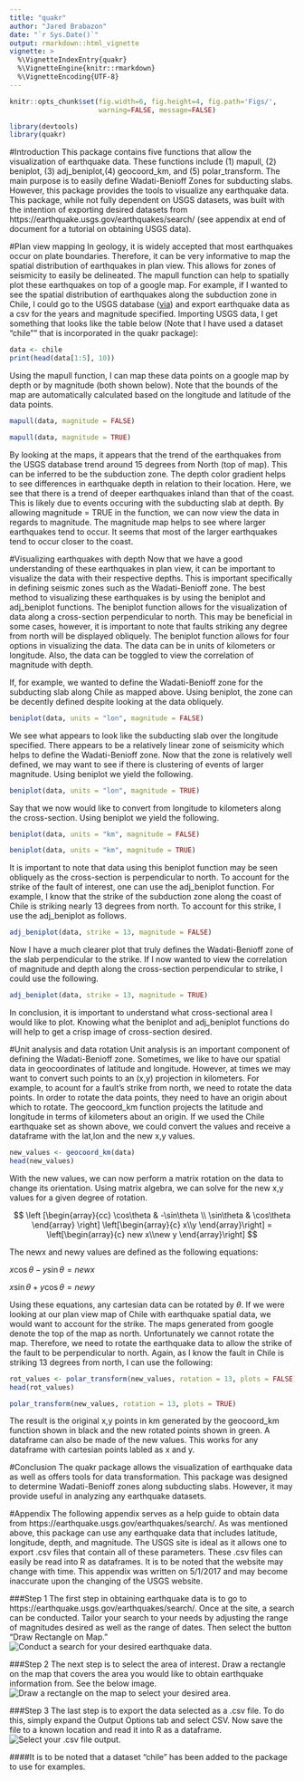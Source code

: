 ```yaml
---
title: "quakr"
author: "Jared Brabazon"
date: "`r Sys.Date()`"
output: rmarkdown::html_vignette
vignette: >
  %\VignetteIndexEntry{quakr}
  %\VignetteEngine{knitr::rmarkdown}
  %\VignetteEncoding{UTF-8}
---
```

```r
knitr::opts_chunk$set(fig.width=6, fig.height=4, fig.path='Figs/',
                      warning=FALSE, message=FALSE)
```

```r
library(devtools)
library(quakr)
```

#Introduction
This package contains five functions that allow the visualization of earthquake data. These functions include (1) mapull, (2) beniplot, (3) adj_beniplot,(4) geocoord_km, and (5) polar_transform. The main purpose is to easily define Wadati-Benioff Zones for subducting slabs. However, this package provides the tools to visualize any earthquake data. This package, while not fully dependent on USGS datasets, was built with the intention of exporting desired datasets from https://earthquake.usgs.gov/earthquakes/search/ (see appendix at end of document for a tutorial on obtaining USGS data).

#Plan view mapping
In geology, it is widely accepted that most earthquakes occur on plate boundaries. Therefore, it can be very informative to map the spatial distribution of earthquakes in plan view. This allows for zones of seismicity to easily be delineated. The mapull function can help to spatially plot these earthquakes on top of a google map. For example, if I wanted to see the spatial distribution of earthquakes along the subduction zone in Chile, I could go to the USGS database ([via](https://earthquake.usgs.gov/earthquakes/search/)) and export earthquake data as a csv for the years and magnitude specified. Importing USGS data, I get something that looks like the table below (Note that I have used a dataset "chile"" that is incorporated in the quakr package):
```r
data <- chile
print(head(data[1:5], 10))
```

Using the mapull function, I can map these data points on a google map by depth or by magnitude (both shown below). Note that the bounds of the map are automatically calculated based on the longitude and latitude of the data points.

```r
mapull(data, magnitude = FALSE)
```

```r
mapull(data, magnitude = TRUE)
```

By looking at the maps, it appears that the trend of the earthquakes from the USGS database trend around 15 degrees from North (top of map). This can be inferred to be the subduction zone. The depth color gradient helps to see differences in earthquake depth in relation to their location. Here, we see that there is a trend of deeper earthquakes inland than that of the coast. This is likely due to events occuring with the subducting slab at depth. By allowing magnitude = TRUE in the function, we can now view the data in regards to magnitude. The magnitude map helps to see where larger earthquakes tend to occur. It seems that most of the larger earthquakes tend to occur closer to the coast.


#Visualizing earthquakes with depth
Now that we have a good understanding of these earthquakes in plan view, it can be important to visualize the data with their respective depths. This is important specifically in defining seismic zones such as the Wadati-Benioff zone. The best method to visualizing these earthquakes is by using the beniplot and adj_beniplot functions. The beniplot function allows for the visualization of data along a cross-section perpendicular to north. This may be beneficial in some cases, however, it is important to note that faults striking any degree from north will be displayed obliquely. The beniplot function allows for four options in visualizing the data. The data can be in units of kilometers or longitude. Also, the data can be toggled to view the correlation of magnitude with depth.

If, for example, we wanted to define the Wadati-Benioff zone for the subducting slab along Chile as mapped above. Using beniplot, the zone can be decently defined despite looking at the data obliquely.

```r
beniplot(data, units = "lon", magnitude = FALSE)
```


We see what appears to look like the subducting slab over the longitude specified. There appears to be a relatively linear zone of seismicity which helps to define the Wadati-Benioff zone. Now that the zone is relatively well defined, we may want to see if there is clustering of events of larger magnitude. Using beniplot we yield the following.

```r
beniplot(data, units = "lon", magnitude = TRUE)
```

Say that we now would like to convert from longitude to kilometers along the cross-section. Using beniplot we yield the following.

```r
beniplot(data, units = "km", magnitude = FALSE)
```

```r
beniplot(data, units = "km", magnitude = TRUE)
```


It is important to note that data using this beniplot function may be seen obliquely as the cross-section is perpendicular to north. To account for the strike of the fault of interest, one can use the adj_beniplot function. For example, I know that the strike of the subduction zone along the coast of Chile is striking nearly 13 degrees from north. To account for this strike, I use the adj_beniplot as follows.

```r
adj_beniplot(data, strike = 13, magnitude = FALSE)
```

Now I have a much clearer plot that truly defines the Wadati-Benioff zone of the slab perpendicular to the strike. If I now wanted to view the correlation of magnitude and depth along the cross-section perpendicular to strike, I could use the following.

```r
adj_beniplot(data, strike = 13, magnitude = TRUE)
```

In conclusion, it is important to understand what cross-sectional area I would like to plot. Knowing what the beniplot and adj_beniplot functions do will help to get a crisp image of cross-section desired.

#Unit analysis and data rotation
Unit analysis is an important component of defining the Wadati-Benioff zone. Sometimes, we like to have our spatial data in geocoordinates of latitude and longitude. However, at times we may want to convert such points to an (x,y) projection in kilometers. For example, to acount for a fault's strike from north, we need to rotate the data points. In order to rotate the data points, they need to have an origin about which to rotate. The geocoord_km function projects the latitude and longitude in terms of kilometers about an origin. If we used the Chile earthquake set as shown above, we could convert the values and receive a dataframe with the lat,lon and the new x,y values.

```r
new_values <- geocoord_km(data)
head(new_values)
```

With the new values, we can now perform a matrix rotation on the data to change its orientation. Using matrix algebra, we can solve for the new x,y values for a given degree of rotation. 

$$
\left [\begin{array}{cc} \cos\theta & -\sin\theta \\ \sin\theta & \cos\theta \end{array} \right] \left[\begin{array}{c} x\\y \end{array}\right] = \left[\begin{array}{c} new x\\new y \end{array}\right]
$$

The newx and newy values are defined as the following equations:

$x\cos\theta - y\sin\theta = newx$

$x\sin\theta + y\cos\theta = newy$

Using these equations, any cartesian data can be rotated by $\theta$. If we were looking at our plan view map of Chile with earthquake spatial data, we would want to account for the strike. The maps generated from google denote the top of the map as north. Unfortunately we cannot rotate the map. Therefore, we need to rotate the earthquake data to allow the strike of the fault to be perpendicular to north. Again, as I know the fault in Chile is striking 13 degrees from north, I can use the following:

```r
rot_values <- polar_transform(new_values, rotation = 13, plots = FALSE)
head(rot_values)
```

```r
polar_transform(new_values, rotation = 13, plots = TRUE)
```

The result is the original x,y points in km generated by the geocoord_km function shown in black and the new rotated points shown in green. A dataframe can also be made of the new values. This works for any dataframe with cartesian points labled as x and y. 

#Conclusion
The quakr package allows the visualization of earthquake data as well as offers tools for data transformation. This package was designed to determine Wadati-Benioff zones along subducting slabs. However, it may provide useful in analyzing any earthquake datasets.


#Appendix
The following appendix serves as a help guide to obtain data from https://earthquake.usgs.gov/earthquakes/search/. As was mentioned above, this package can use any earthquake data that includes latitude, longitude, depth, and magnitude. The USGS site is ideal as it allows one to export .csv files that contain all of these parameters. These .csv files can easily be read into R as dataframes. It is to be noted that the website may change with time. This appendix was written on 5/1/2017 and may become inaccurate upon the changing of the USGS website.

###Step 1
The first step in obtaining earthquake data is to go to https://earthquake.usgs.gov/earthquakes/search/. Once at the site, a search can be conducted. Tailor your search to your needs by adjusting the range of magnitudes desired as well as the range of dates. Then select the button "Draw Rectangle on Map."
![Conduct a search for your desired earthquake data.](Figs/usgs-step1.png)

###Step 2
The next step is to select the area of interest. Draw a rectangle on the map that covers the area you would like to obtain earthquake information from. See the below image.
![Draw a rectangle on the map to select your desired area.](Figs/usgs-step2.png)


###Step 3
The last step is to export the data selected as a .csv file. To do this, simply expand the Output Options tab and select CSV. Now save the file to a known location and read it into R as a dataframe.
![Select your .csv file output.](Figs/usgs-step3.png)


####It is to be noted that a dataset "chile" has been added to the package to use for examples.